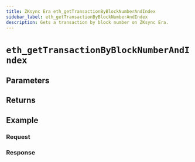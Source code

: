 ```yaml
---
title: ZKsync Era eth_getTransactionByBlockNumberAndIndex
sidebar_label: eth_getTransactionByBlockNumberAndIndex
description: Gets a transaction by block number on ZKsync Era.
---
```




# `eth_getTransactionByBlockNumberAndIndex`

<Description />

## Parameters


<Params />

## Returns


<Returns />

## Example


<Example />

### Request


<Request />

### Response


<Response />

